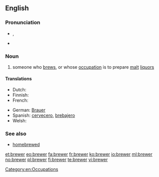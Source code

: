{{also|Brewer}}
==English==

===Pronunciation===
* {{a|UK}} {{IPA|/ˈbɹuː.ə(ɹ)/}}, {{SAMPA|/"bru:.@(r)/}}
* {{rhymes|uːə(ɹ)}}

===Noun===
{{en-noun}}

# someone who [[brew]]s, or whose [[occupation]] is to prepare [[malt]] [[liquor]]s

====Translations====
{{trans-top|someone who brews}}
* Dutch: {{t+|nl|brouwer}}
* Finnish: {{t+|fi|oluenpanija}}
* French: {{t|fr|brasseur|m}}
{{trans-mid}}
* German: [[Brauer]]
* Spanish: [[cervecero]], [[brebajero]]
* Welsh: {{t|cy|bragwr|m|xs=Welsh}}
{{trans-bottom}}

===See also===
* [[homebrewed]]

[[Category:en:Occupations]]

[[et:brewer]]
[[eo:brewer]]
[[fa:brewer]]
[[fr:brewer]]
[[ko:brewer]]
[[io:brewer]]
[[ml:brewer]]
[[no:brewer]]
[[pl:brewer]]
[[fi:brewer]]
[[te:brewer]]
[[vi:brewer]]